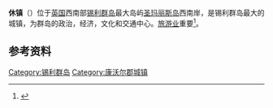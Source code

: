 {{noteTA
|1=zh-hans:锡利; zh-hant:夕利
|2=zh-hans:康沃尔; zh-hant:康瓦爾
}}
{{Infobox UK place 
 | 中文名 = 休镇
 |official_name= Hugh Town
 |cornish_name= Tre Huw
 | country= 英国
 | crown_dependency = 
 | region= South West England
 | static_image=[[Image:Hugh_Town.jpg|240px]]
 | static_image_caption=休镇
 | area_footnotes= 
 | area_total_sq_mi= 
 | area_total_km2 = 
 | population= 1,068
 | population_density=
 |map_type=Cornwall
 |latitude=49.9167
 |longitude=-6.3167 
 |scale=250px
 |post_town= ISLES OF SCILLY
 |postcode_district = TR21
 |postcode_area= TR
 |dial_code= 01720
 |os_grid_reference= SV901108
}}
'''休镇'''（{{lang-en|Hugh Town}}）位于[[英国|英国]]西南部[[锡利群岛|锡利群岛]]最大岛屿[[圣玛丽斯岛|圣玛丽斯岛]]西南岸，是锡利群岛最大的城镇，为群岛的政治，经济，文化和交通中心。[[旅游业|旅游业]]重要<ref>{{Cite web |url=http://www.historic-cornwall.org.uk/csus/towns/hughtown/hughtown.htm |title=www.historic-cornwall.org.uk |access-date=2011-12-13 |archive-url=https://web.archive.org/web/20151222104151/http://www.historic-cornwall.org.uk/csus/towns/hughtown/hughtown.htm |archive-date=2015-12-22 |dead-url=yes }}</ref>。
==参考资料==
{{reflist}}
[[Category:锡利群岛|Category:锡利群岛]]
[[Category:康沃尔郡城镇|Category:康沃尔郡城镇]]